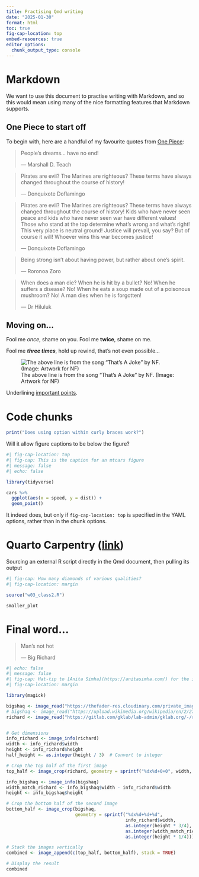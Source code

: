 ```yaml
---
title: Practising Qmd writing
date: "2025-01-30"
format: html
toc: true
fig-cap-location: top
embed-resources: true
editor_options: 
  chunk_output_type: console
---
```


# Markdown

We want to use this document to practise writing with Markdown, and so this would mean using many of the nice formatting features that Markdown supports.

## One Piece to start off

To begin with, here are a handful of my favourite quotes from [One Piece](https://onepiece.fandom.com/wiki/One_Piece_Wiki):

> People's dreams... have no end!
>
> --- Marshall D. Teach

> Pirates are evil? The Marines are righteous? These terms have always changed throughout the course of history!
>
> --- Donquixote Doflamingo

> Pirates are evil? The Marines are righteous? These terms have always changed throughout the course of history! Kids who have never seen peace and kids who have never seen war have different values! Those who stand at the top determine what's wrong and what's right! This very place is neutral ground! Justice will prevail, you say? But of course it will! Whoever wins this war becomes justice!
>
> --- Donquixote Doflamingo

> Being strong isn't about having power, but rather about one's spirit.
>
> --- Roronoa Zoro

> When does a man die? When he is hit by a bullet? No! When he suffers a disease? No! When he eats a soup made out of a poisonous mushroom? No! A man dies when he is forgotten!
>
> --- Dr Hiluluk

## Moving on...

Fool me *once*, shame on you. Fool me **twice**, shame on me. 

Fool me ***three times***, hold up rewind, that's not even possible...

![The above line is from the song "That's A Joke" by NF. (Image: Artwork for NF)](https://i1.sndcdn.com/artworks-GQ99bzj4ZrXsj3SE-SjDPWA-t500x500.jpg)

Underlining [important points]{.underline}.

# Code chunks

```r
print("Does using option within curly braces work?")
```

Will it allow figure captions to be below the figure?

```r
#| fig-cap-location: top
#| fig-cap: This is the caption for an mtcars figure
#| message: false
#| echo: false

library(tidyverse)

cars %>% 
  ggplot(aes(x = speed, y = dist)) +
  geom_point()

```

It indeed does, but only if `fig-cap-location: top` is specified in the YAML options, rather than in the chunk options.

# Quarto Carpentry ([link](https://carpentries-incubator.github.io/reproducible-publications-quarto/))

Sourcing an external R script directly in the Qmd document, then pulling its output

```r
#| fig-cap: How many diamonds of various qualities?
#| fig-cap-location: margin

source("w03_class2.R")

smaller_plot
```

# Final word...

> Man's not hot
> 
> --- Big Richard

```r
#| echo: false
#| message: false
#| fig-cap: Hat-tip to [Anita Simha](https://anitasimha.com/) for the idea.
#| fig-cap-location: margin

library(magick)

bigshaq <- image_read("https://thefader-res.cloudinary.com/private_images/w_1440,c_limit,f_auto,q_auto:best/Big_Shaq_-_Press_Shot_2_gifakp/comedian-michael-dapaah-in-character-as-big-shaq.jpg")
# bigshaq <- image_read("https://upload.wikimedia.org/wikipedia/en/2/27/Man%27s_Not_Hot_Artwork.png")
richard <- image_read("https://gitlab.com/gklab/lab-admin/gklab.org/-/raw/main/content/people/richard/featured.jpg")


# Get dimensions
info_richard <- image_info(richard)
width <- info_richard$width
height <- info_richard$height
half_height <- as.integer(height / 3)  # Convert to integer

# Crop the top half of the first image
top_half <- image_crop(richard, geometry = sprintf("%dx%d+0+0", width, half_height))

info_bigshaq <- image_info(bigshaq)
width_match_richard <- info_bigshaq$width - info_richard$width
height <- info_bigshaq$height

# Crop the bottom half of the second image
bottom_half <- image_crop(bigshaq, 
                          geometry = sprintf("%dx%d+%d+%d", 
                                             info_richard$width, 
                                             as.integer(height * 3/4), 
                                             as.integer(width_match_richard/2),
                                             as.integer(height * 1/4)))

# Stack the images vertically
combined <- image_append(c(top_half, bottom_half), stack = TRUE)

# Display the result
combined

```

